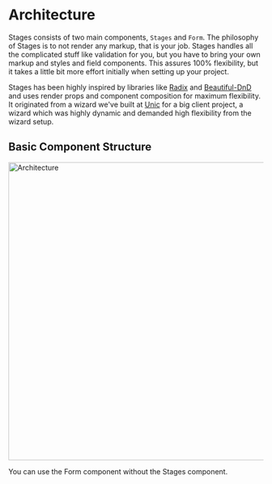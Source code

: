 
# Architecture

Stages consists of two main components, `Stages` and `Form`. The philosophy of Stages is to not 
render any markup, that is your job. Stages handles all the complicated stuff like validation for you, 
but you have to bring your own markup and styles and field components. This assures 100% flexibility, 
but it takes a little bit more effort initially when setting up your project.

Stages has been highly inspired by libraries like [Radix](https://www.radix-ui.com/) and [Beautiful-DnD](https://github.com/atlassian/react-beautiful-dnd) 
and uses render props and component composition for maximum flexibility. It originated from a wizard we've built at [Unic](https://www.unic.com/) for a big 
client project, a wizard which was highly dynamic and demanded high flexibility from the wizard setup.

## Basic Component Structure

<Image src="/architecture.png" alt="Architecture" width="830" height="590" />

You can use the Form component without the Stages component.